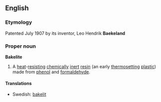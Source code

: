 ==English==
===Etymology===
Patented July 1907 by its inventor, Leo Hendrik '''Baekeland'''
===Proper noun===
{{wikipedia}}
'''Bakelite'''
#A [[heat]]-[[resisting]] [[chemical]]ly [[inert]] [[resin]] (an early [[thermosetting]] [[plastic]]) made from [[phenol]] and [[formaldehyde]].

====Translations====
*Swedish: [[bakelit]]